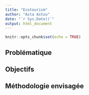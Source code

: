 ```yaml
---
title: "Ecotourism"
author: "Asta Astou"
date: "`r Sys.Date()`"
output: html_document
---
```


```r
knitr::opts_chunk$set(echo = TRUE)
```

## Problématique
## Objectifs 
## Méthodologie envisagée
